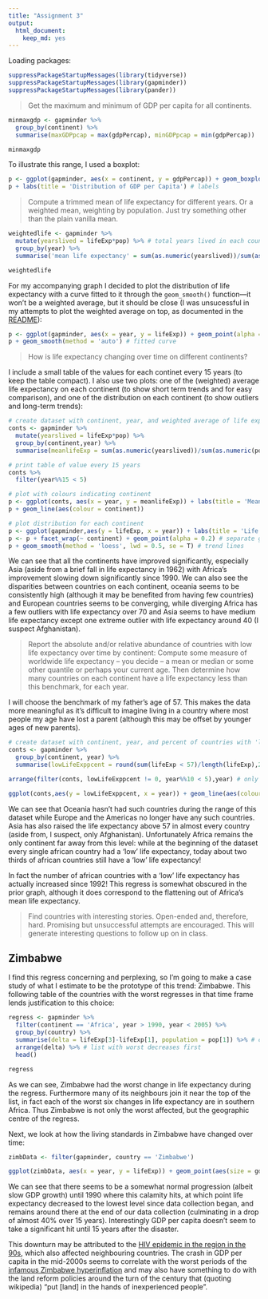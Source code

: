 ```yaml
---
title: "Assignment 3"
output: 
  html_document: 
    keep_md: yes
---
```




Loading packages:

```r
suppressPackageStartupMessages(library(tidyverse))
suppressPackageStartupMessages(library(gapminder))
suppressPackageStartupMessages(library(pander))
```

>Get the maximum and minimum of GDP per capita for all continents.

```r
minmaxgdp <- gapminder %>% 
  group_by(continent) %>% 
  summarise(maxGDPpcap = max(gdpPercap), minGDPpcap = min(gdpPercap))

minmaxgdp
```

To illustrate this range, I used a boxplot:

```r
p <- ggplot(gapminder, aes(x = continent, y = gdpPercap)) + geom_boxplot(alpha = 0.5)
p + labs(title = 'Distribution of GDP per Capita') # labels
```

> Compute a trimmed mean of life expectancy for different years. Or a weighted mean, weighting by population. Just try something other than the plain vanilla mean.

```r
weightedlife <- gapminder %>% 
  mutate(yearslived = lifeExp*pop) %>% # total years lived in each country
  group_by(year) %>% 
  summarise('mean life expectancy' = sum(as.numeric(yearslived))/sum(as.numeric(pop))) # weighted average

weightedlife
```

For my accompanying graph I decided to plot the distribution of life expectancy with a curve fitted to it through the `geom_smooth()` function---it won't be a weighted average, but it should be close (I was unsucessful in my attempts to plot the weighted average on top, as documented in the [README](https://github.com/arsbar24/STAT545-hw-barton-alistair/blob/master/hw03/README.md)):

```r
p <- ggplot(gapminder, aes(x = year, y = lifeExp)) + geom_point(alpha = 0.1) + labs(title = 'Life expectancy over time')
p + geom_smooth(method = 'auto') # fitted curve 
```


> How is life expectancy changing over time on different continents?

I include a small table of the values for each continet every 15 years (to keep the table compact). I also use two plots: one of the (weighted) average life expectancy on each continent (to show short term trends and for easy comparison), and one of the distribution on each continent (to show outliers and long-term trends):

```r
# create dataset with continent, year, and weighted average of life expectancy 
conts <- gapminder %>% 
  mutate(yearslived = lifeExp*pop) %>%
  group_by(continent,year) %>% 
  summarise(meanlifeExp = sum(as.numeric(yearslived))/sum(as.numeric(pop))) 

# print table of value every 15 years
conts %>% 
  filter(year%%15 < 5)

# plot with colours indicating continent
p <- ggplot(conts, aes(x = year, y = meanlifeExp)) + labs(title = 'Mean life expectancy over time')
p + geom_line(aes(colour = continent))

# plot distribution for each continent
p <- ggplot(gapminder,aes(y = lifeExp, x = year)) + labs(title = 'Life expectancy on each continent')
p <- p + facet_wrap(~ continent) + geom_point(alpha = 0.2) # separate graphs for each continent
p + geom_smooth(method = 'loess', lwd = 0.5, se = T) # trend lines
```

We can see that all the continents have improved significantly, especially Asia (aside from a brief fall in life expectancy in 1962) with Africa's improvement slowing down significantly since 1990. We can also see the disparities between countries on each continent, oceania seems to be consistently high (although it may be benefited from having few countries) and European countries seems to be converging, while diverging Africa has a few outliers with life expectancy over 70 and Asia seems to have medium life expectancy except one extreme outlier with life expectancy around 40 (I suspect Afghanistan).

> Report the absolute and/or relative abundance of countries with low life expectancy over time by continent: Compute some measure of worldwide life expectancy – you decide – a mean or median or some other quantile or perhaps your current age. Then determine how many countries on each continent have a life expectancy less than this benchmark, for each year.

I will choose the benchmark of my father's age of 57. This makes the data more meaningful as it's difficult to imagine living in a country where most people my age have lost a parent (although this may be offset by younger ages of new parents). 

```r
# create dataset with continent, year, and percent of countries with 'low' life expectancy
conts <- gapminder %>% 
  group_by(continent, year) %>% 
  summarise(lowLifeExppcent = round(sum(lifeExp < 57)/length(lifeExp),2))

arrange(filter(conts, lowLifeExppcent != 0, year%%10 < 5),year) # only show continents/years with >0 low life expectancy, and that every ten years

ggplot(conts,aes(y = lowLifeExppcent, x = year)) + geom_line(aes(colour = continent)) + labs(title = "Countries with low life expectancy over time", y = "Percent with low life expectancy") 
```


We can see that Oceania hasn't had such countries during the range of this dataset while Europe and the Americas no longer have any such countries. Asia has also raised the life expectancy above 57 in almost every country (aside from, I suspect, only Afghanistan). Unfortunately Africa remains the only continent far away from this level: while at the beginning of the dataset every single african country had a 'low' life expectancy, today about two thirds of african countries still have a 'low' life expectancy! 

In fact the number of african countries with a 'low' life expectancy has actually increased since 1992! This regress is somewhat obscured in the prior graph, although it does correspond to the flattening out of Africa's mean life expectancy.

> Find countries with interesting stories. Open-ended and, therefore, hard. Promising but unsuccessful attempts are encouraged. This will generate interesting questions to follow up on in class.

## Zimbabwe

I find this regress concerning and perplexing, so I'm going to make a case study of what I estimate to be the prototype of this trend: Zimbabwe. This following table of the countries with the worst regresses in that time frame lends justification to this choice:

```r
regress <- gapminder %>% 
  filter(continent == 'Africa', year > 1990, year < 2005) %>% 
  group_by(country) %>% 
  summarise(delta = lifeExp[3]-lifeExp[1], population = pop[1]) %>% # change in life expectancy over these years
  arrange(delta) %>% # list with worst decreases first
  head()

regress
```

As we can see, Zimbabwe had the worst change in life expectancy during the regress. Furthermore many of its neighbours join it near the top of the list, in fact each of the worst six changes in life expectancy are in southern Africa. Thus Zimbabwe is not only the worst affected, but the geographic centre of the regress.

Next, we look at how the living standards in Zimbabwe have changed over time:

```r
zimbData <- filter(gapminder, country == 'Zimbabwe') 

ggplot(zimbData, aes(x = year, y = lifeExp)) + geom_point(aes(size = gdpPercap)) + labs(title = "Zimbabwe QoL over time") 
```

We can see that there seems to be a somewhat normal progression (albeit slow GDP growth) until 1990 where this calamity hits, at which point life expectancy decreased to the lowest level since data collection began, and remains around there at the end of our data collection (culminating in a drop of almost 40% over 15 years). Interestingly GDP per capita doesn't seem to take a significant hit until 15 years after the disaster.

This downturn may be attributed to the [HIV epidemic in the region in the 90s](https://en.wikipedia.org/wiki/HIV/AIDS_in_Africa#Southern_Africa), which also affected neighbouring countries. The crash in GDP per capita in the mid-2000s seems to correlate with the worst periods of the [infamous Zimbabwe hyperinflation](https://en.wikipedia.org/wiki/Hyperinflation_in_Zimbabwe#Inflation_rate) and may also have something to do with the land reform policies around the turn of the century that (quoting wikipedia) "put [land] in the hands of inexperienced people".




